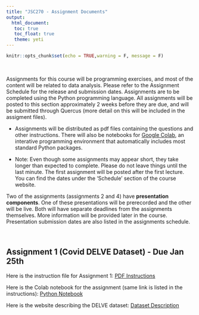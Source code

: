 ```yaml
---
title: "JSC270 - Assignment Documents"
output: 
  html_document:
   toc: true
   toc_float: true
   theme: yeti
---
```


```r
knitr::opts_chunk$set(echo = TRUE,warning = F, message = F)
```

<br>

Assignments for this course will be programming exercises, and most of the content will be related to data analysis. Please refer to the Assignment Schedule for the release and submission dates. Assignments are to be completed using the Python programming language. All assignments will be posted to this section approximately 2 weeks before they are due, and will be submitted through Quercus (more detail on this will be included in the assigment files).

- Assignments will be distributed as pdf files containing the questions and other instructions. There will also be notebooks for [Google Colab](https://colab.research.google.com/notebooks/intro.ipynb), an interative programming environment that automatically includes most standard Python packages.

- Note: Even though some assignments may appear short, they take longer than expected to complete. Please do not leave things until the last minute. The first assignment will be posted after the first lecture. You can find the dates under the 'Schedule' section of the course website.

Two of the assignments (assignments 2 and 4) have __presentation components__. One of these presentations will be prerecorded and the other will be live. Both will have separate deadlines from the assignments themselves. More information will be provided later in the course. Presentation submission dates are also listed in the assignments schedule.

<br>

## Assignment 1 (Covid DELVE Dataset) - Due Jan 25th


Here is the instruction file for Assignment 1: <a href="JSC270.github.io/docs/assign1-instructions.pdf" target="_blank">PDF Instructions</a>

Here is the Colab notebook for the assignment (same link is listed in the instructions):
<a href="https://colab.research.google.com/drive/1sZkAPhz_sHKP8XOmyf16aUT8fIlN_FPz?usp=sharing" target="_blank">Python Notebook</a>

Here is the website describing the DELVE dataset: <a href="https://rs-delve.github.io/data_software/global-dataset.html" target="_blank">Dataset Description</a> 


